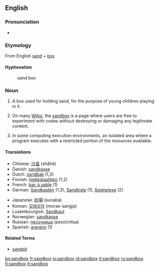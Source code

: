 {{selfref|For the Wiktionary test page, see [[Wiktionary:Sandbox]].}}
==English==

===Pronunciation===
*{{IPA|/'sændbɑks/}}

===Etymology===
From English [[sand]] + [[box]]

====Hyphenation====
:sand&middot;box

===Noun===
{{en-noun-reg-es}}

# A box used for holding sand, for the purpose of young children playing in it.
# {{wjargon}} On many [[Wiki]]s, the [[Wiktionary:Sandbox|sandbox]] is a page where users are free to experiment with codes without destroying or damaging any legitimate content.
# In some computing execution environments, an isolated area where a program executes with a restricted portion of the resources available.

====Translations====
{{top}}
*Chinese: [[沙盒]] (shāhé)
*Danish: [[sandkasse]]
*Dutch: [[zandbak]] {{m}} (1,2)
*Finnish: [[hiekkalaatikko]] (1,2)
*French: [[bac à sable]] {{m}} (1)
*German: [[Sandkasten]] {{m}} (1,3), [[Sandkiste]] {{f}} (1), [[Spielwiese]] {{f}} (2)
{{mid}}
*Japanese: [[砂場]] (sunaba)
*Korean: [[모래상자]] (morae-sangja)
*Luxembourgish: [[Sandkaul]]
*Norwegian: [[sandkasse]] {{m}}
*Russian: [[песочница]] (pesóčnitsa) {{f}}
*Spanish: [[arenero]] {{m}} (1)
{{bottom}}

====Related Terms====
*[[sandpit]]

[[bn:sandbox]]
[[fr:sandbox]]
[[io:sandbox]]
[[id:sandbox]]
[[it:sandbox]]
[[ru:sandbox]]
[[fi:sandbox]]
[[tl:sandbox]]